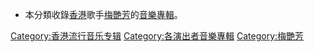 *本分類收錄[[香港|香港]]歌手[[梅艷芳|梅艷芳]]的[[音樂專輯|音樂專輯]]。

[[Category:香港流行音乐专辑|Category:香港流行音乐专辑]]
[[Category:各演出者音樂專輯|Category:各演出者音樂專輯]]
[[Category:梅艷芳|Category:梅艷芳]]